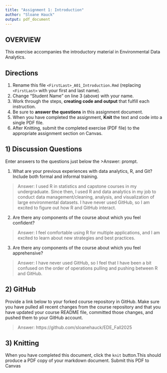 ```yaml
---
title: "Assignment 1: Introduction"
author: "Sloane Hauck"
output: pdf_document
---
```


## OVERVIEW

This exercise accompanies the introductory material in Environmental Data Analytics. 

## Directions
1.  Rename this file `<FirstLast>_A01_Introduction.Rmd` (replacing `<FirstLast>` with your first and last name).
2.  Change "Student Name" on line 3 (above) with your name.
3.  Work through the steps, **creating code and output** that fulfill each instruction.
4.  Be sure to **answer the questions** in this assignment document.
5.  When you have completed the assignment, **Knit** the text and code into a single PDF file.
6.  After Knitting, submit the completed exercise (PDF file) to the appropriate assignment section on Canvas.


## 1) Discussion Questions
Enter answers to the questions just below the >Answer: prompt.

1. What are your previous experiences with data analytics, R, and Git? Include both formal and informal training.

> Answer: 
I used R in statistics and capstone courses in my undergraduate. Since then, I used R and data analytics in my job to conduct data management/cleaning, analysis, and visualization of large environmental datasets. I have never used GitHub, so I am excited to figure out how R and GitHub interact.

2. Are there any components of the course about which you feel confident?

> Answer: 
I feel comfortable using R for multiple applications, and I am excited to learn about new strategies and best practices.

3. Are there any components of the course about which you feel apprehensive?

> Answer: 
I have never used GitHub, so I feel that I have been a bit confused on the order of operations pulling and pushing between R and GitHub.


## 2) GitHub

Provide a link below to your forked course repository in GitHub. Make sure you have pulled all recent changes from the course repository and that you have updated your course README file, committed those changes, and pushed them to your GitHub account. 

> Answer: 
https://github.com/sloanehauck/EDE_Fall2025

## 3) Knitting
When you have completed this document, click the `knit` button.This should produce a PDF copy of your markdown document. Submit this PDF to Canvas 
